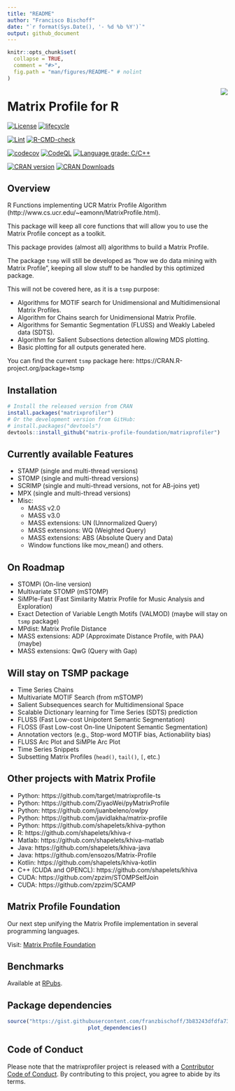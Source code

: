 ```yaml
---
title: "README"
author: "Francisco Bischoff"
date: "`r format(Sys.Date(), '- %d %b %Y')`"
output: github_document
---
```


<!-- README.md is generated from README.Rmd. Please edit that file -->

```r
knitr::opts_chunk$set(
  collapse = TRUE,
  comment = "#>",
  fig.path = "man/figures/README-" # nolint
)
```

<img src="man/figures/logo.png" align="right" style="float:right;"/>

# Matrix Profile for R

<!-- badges: start -->

[![License](https://img.shields.io/badge/License-GPL--3.0-green.svg)](https://choosealicense.com/licenses/gpl-3.0/)
[![lifecycle](https://img.shields.io/badge/lifecycle-stable-green.svg)](https://lifecycle.r-lib.org/articles/stages.html)

[![Lint](https://github.com/matrix-profile-foundation/matrixprofiler/workflows/Lint/badge.svg?branch=main)](https://github.com/jimhester/lintr)
[![R-CMD-check](https://github.com/matrix-profile-foundation/matrixprofiler/workflows/R-CMD-check/badge.svg?branch=main)](https://r-pkgs.org/r-cmd-check.html)

[![codecov](https://codecov.io/gh/matrix-profile-foundation/matrixprofiler/branch/main/graph/badge.svg?token=w7AmbwhNvn)](https://codecov.io/gh/matrix-profile-foundation/matrixprofiler)
[![CodeQL](https://github.com/matrix-profile-foundation/matrixprofiler/workflows/CodeQL/badge.svg?branch=main)](https://github.com/github/codeql-action/)
[![Language grade: C/C++](https://img.shields.io/lgtm/grade/cpp/g/matrix-profile-foundation/matrixprofiler.svg?logo=lgtm&logoWidth=18)](https://lgtm.com/projects/g/matrix-profile-foundation/matrixprofiler/context:cpp)

[![CRAN version](http://www.r-pkg.org/badges/version/matrixprofiler)](https://cran.r-project.org/package=matrixprofiler)
[![CRAN Downloads](https://cranlogs.r-pkg.org/badges/matrixprofiler)](https://cran.r-project.org/package=matrixprofiler)

<!-- badges: end -->

## Overview

R Functions implementing UCR Matrix Profile Algorithm (http://www.cs.ucr.edu/~eamonn/MatrixProfile.html).

This package will keep all core functions that will allow you to use the Matrix Profile concept as a toolkit.

This package provides (almost all) algorithms to build a Matrix Profile.

The package `tsmp` will still be developed as "how we do data mining with Matrix Profile", keeping all slow stuff to
be handled by this optimized package.

This will not be covered here, as it is a `tsmp` purpose:

* Algorithms for MOTIF search for Unidimensional and Multidimensional Matrix Profiles.
* Algorithm for Chains search for Unidimensional Matrix Profile.
* Algorithms for Semantic Segmentation (FLUSS) and Weakly Labeled data (SDTS).
* Algorithm for Salient Subsections detection allowing MDS plotting.
* Basic plotting for all outputs generated here.

You can find the current `tsmp` package here: https://CRAN.R-project.org/package=tsmp

## Installation

```r
# Install the released version from CRAN
install.packages("matrixprofiler")
# Or the development version from GitHub:
# install.packages("devtools")
devtools::install_github("matrix-profile-foundation/matrixprofiler")
```

## Currently available Features

* STAMP (single and multi-thread versions)
* STOMP (single and multi-thread versions)
* SCRIMP (single and multi-thread versions, not for AB-joins yet)
* MPX (single and multi-thread versions)
* Misc:
  * MASS v2.0
  * MASS v3.0
  * MASS extensions: UN (Unnormalized Query)
  * MASS extensions: WQ (Weighted Query)
  * MASS extensions: ABS (Absolute Query and Data)
  * Window functions like mov_mean() and others.

## On Roadmap

* STOMPi (On-line version)
* Multivariate STOMP (mSTOMP)
* SiMPle-Fast (Fast Similarity Matrix Profile for Music Analysis and Exploration)
* Exact Detection of Variable Length Motifs (VALMOD) (maybe will stay on `tsmp` package)
* MPdist: Matrix Profile Distance
* MASS extensions: ADP (Approximate Distance Profile, with PAA) (maybe)
* MASS extensions: QwG (Query with Gap)


## Will stay on TSMP package

* Time Series Chains
* Multivariate MOTIF Search (from mSTOMP)
* Salient Subsequences search for Multidimensional Space
* Scalable Dictionary learning for Time Series (SDTS) prediction
* FLUSS (Fast Low-cost Unipotent Semantic Segmentation)
* FLOSS (Fast Low-cost On-line Unipotent Semantic Segmentation)
* Annotation vectors (e.g., Stop-word MOTIF bias, Actionability bias)
* FLUSS Arc Plot and SiMPle Arc Plot
* Time Series Snippets
* Subsetting Matrix Profiles (`head()`, `tail()`, `[`, etc.)

## Other projects with Matrix Profile

* Python: https://github.com/target/matrixprofile-ts
* Python: https://github.com/ZiyaoWei/pyMatrixProfile
* Python: https://github.com/juanbeleno/owlpy
* Python: https://github.com/javidlakha/matrix-profile
* Python: https://github.com/shapelets/khiva-python
* R: https://github.com/shapelets/khiva-r
* Matlab: https://github.com/shapelets/khiva-matlab
* Java: https://github.com/shapelets/khiva-java
* Java: https://github.com/ensozos/Matrix-Profile
* Kotlin: https://github.com/shapelets/khiva-kotlin
* C++ (CUDA and OPENCL): https://github.com/shapelets/khiva
* CUDA: https://github.com/zpzim/STOMPSelfJoin
* CUDA: https://github.com/zpzim/SCAMP

## Matrix Profile Foundation

Our next step unifying the Matrix Profile implementation in several programming languages.

Visit: [Matrix Profile Foundation](https://matrixprofile.org)


## Benchmarks

Available at [RPubs](https://rpubs.com/franzbischoff/matrixprofiler).

## Package dependencies

<center>

```r
source("https://gist.githubusercontent.com/franzbischoff/3b83243dfdfa73e459935112f3f783e3/raw/239548243f984843b3a87d8cc82f99395a8ed26e/plot_dependencies.R")
plot_dependencies()
```

</center>

## Code of Conduct

Please note that the matrixprofiler project is released with a [Contributor Code of Conduct](https://contributor-covenant.org/version/2/0/CODE_OF_CONDUCT.html).
By contributing to this project, you agree to abide by its terms.
